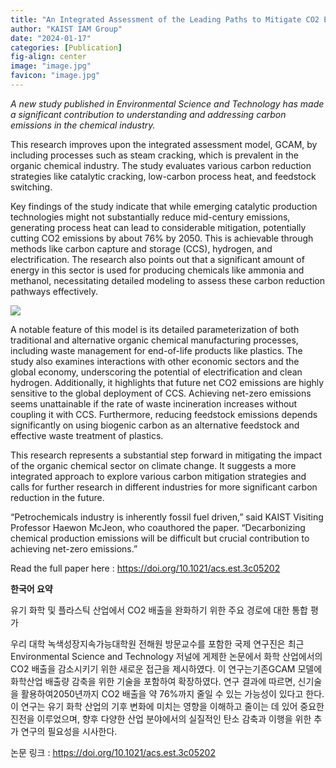 ```yaml
---
title: "An Integrated Assessment of the Leading Paths to Mitigate CO2 Emissions from the Organic Chemical and Plastics Industry"
author: "KAIST IAM Group"
date: "2024-01-17"
categories: [Publication]
fig-align: center
image: "image.jpg"
favicon: "image.jpg"
---
```


*A new study published in Environmental Science and Technology has made a significant contribution to understanding and addressing carbon emissions in the chemical industry.*

This research improves upon the integrated assessment model, GCAM, by including processes such as steam cracking, which is prevalent in the organic chemical industry. The study evaluates various carbon reduction strategies like catalytic cracking, low-carbon process heat, and feedstock switching.

Key findings of the study indicate that while emerging catalytic production technologies might not substantially reduce mid-century emissions, generating process heat can lead to considerable mitigation, potentially cutting CO2 emissions by about 76% by 2050. This is achievable through methods like carbon capture and storage (CCS), hydrogen, and electrification. The research also points out that a significant amount of energy in this sector is used for producing chemicals like ammonia and methanol, necessitating detailed modeling to assess these carbon reduction pathways effectively.

![](image.jpg){fig-align="center"}

A notable feature of this model is its detailed parameterization of both traditional and alternative organic chemical manufacturing processes, including waste management for end-of-life products like plastics. The study also examines interactions with other economic sectors and the global economy, underscoring the potential of electrification and clean hydrogen. Additionally, it highlights that future net CO2 emissions are highly sensitive to the global deployment of CCS. Achieving net-zero emissions seems unattainable if the rate of waste incineration increases without coupling it with CCS. Furthermore, reducing feedstock emissions depends significantly on using biogenic carbon as an alternative feedstock and effective waste treatment of plastics.

This research represents a substantial step forward in mitigating the impact of the organic chemical sector on climate change. It suggests a more integrated approach to explore various carbon mitigation strategies and calls for further research in different industries for more significant carbon reduction in the future.

"Petrochemicals industry is inherently fossil fuel driven," said KAIST Visiting Professor Haewon McJeon, who coauthored the paper. "Decarbonizing chemical production emissions will be difficult but crucial contribution to achieving net-zero emissions."

Read the full paper here : <https://doi.org/10.1021/acs.est.3c05202>

**한국어 요약**

유기 화학 및 플라스틱 산업에서 CO2 배출을 완화하기 위한 주요 경로에 대한 통합 평가

우리 대학 녹색성장지속가능대학원 전해원 방문교수를 포함한 국제 연구진은 최근 Environmental Science and Technology 저널에 게제한 논문에서 화학 산업에서의 CO2 배출을 감소시키기 위한 새로운 접근을 제시하였다. 이 연구는기존GCAM 모델에 화학산업 배출량 감축을 위한 기술을 포함하여 확장하였다. 연구 결과에 따르면, 신기술을 활용하여2050년까지 CO2 배출을 약 76%까지 줄일 수 있는 가능성이 있다고 한다. 이 연구는 유기 화학 산업의 기후 변화에 미치는 영향을 이해하고 줄이는 데 있어 중요한 진전을 이루었으며, 향후 다양한 산업 분야에서의 실질적인 탄소 감축과 이행을 위한 추가 연구의 필요성을 시사한다.

논문 링크 : <https://doi.org/10.1021/acs.est.3c05202>
